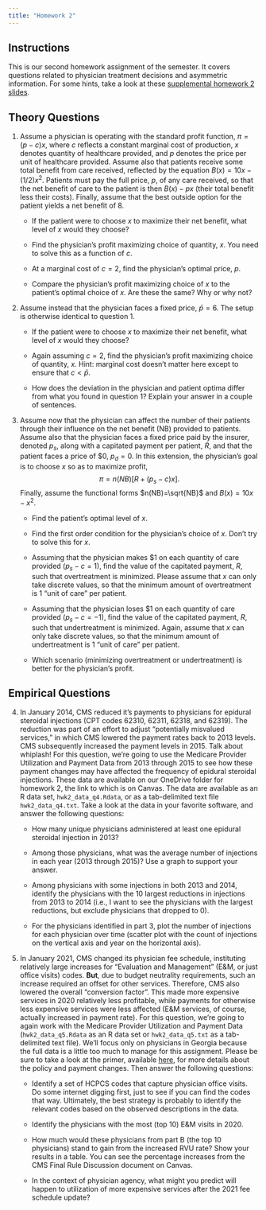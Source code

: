 ```yaml
---
title: "Homework 2"
---
```


## Instructions
This is our second homework assignment of the semester. It covers questions related to physician treatment decisions and asymmetric information. For some hints, take a look at these [supplemental homework 2 slides](https://docs.google.com/presentation/d/1hiZPH_dIAT5XatfQ6xaNkDiLc_JuXEjhiq4eNJugb14/edit?usp=sharing).


## Theory Questions
1. Assume a physician is operating with the standard profit function, $\pi = (p-c)x$, where $c$ reflects a constant marginal cost of production, $x$ denotes quantity of healthcare provided, and $p$ denotes the price per unit of healthcare provided. Assume also that patients receive some total benefit from care received, reflected by the equation $B(x)=10x - (1/2)x^{2}$. Patients must pay the full price, $p$, of any care received, so that the net benefit of care to the patient is then $B(x)-px$ (their total benefit less their costs). Finally, assume that the best outside option for the patient yields a net benefit of 8.

    + If the patient were to choose $x$ to maximize their net benefit, what level of $x$ would they choose?
    
    + Find the physician's profit maximizing choice of quantity, $x$. You need to solve this as a function of $c$.
    
    + At a marginal cost of $c=2$, find the physician's optimal price, $p$.
    
    + Compare the physician's profit maximizing choice of $x$ to the patient's optimal choice of $x$. Are these the same? Why or why not?


2. Assume instead that the physician faces a fixed price, $\bar{p}=6$. The setup is otherwise identical to question 1.

    + If the patient were to choose $x$ to maximize their net benefit, what level of $x$ would they choose?
    
    + Again assuming $c=2$, find the physician's profit maximizing choice of quantity, $x$. Hint: marginal cost doesn't matter here except to ensure that $c<\bar{p}$.
    
    + How does the deviation in the physician and patient optima differ from what you found in question 1? Explain your answer in a couple of sentences.


3. Assume now that the physician can affect the number of their patients through their influence on the net benefit (NB) provided to patients. Assume also that the physician faces a fixed price paid by the insurer, denoted $p_{s}$, along with a capitated payment per patient, $R$, and that the patient faces a price of <span>&#36;</span>0, $p_{d}=0$. In this extension, the physician's goal is to choose $x$ so as to maximize profit, $$\pi = n\left(NB\right) \left[R + (p_{s}-c)x \right].$$ Finally, assume the functional forms $n(NB)=\sqrt{NB}$ and $B(x)=10x-x^{2}$.

    + Find the patient's optimal level of $x$.
    
    + Find the first order condition for the physician's choice of $x$. Don't try to solve this for $x$.
    
    + Assuming that the physician makes <span>&#36;</span>1 on each quantity of care provided ($p_{s}-c=1$), find the value of the capitated payment, $R$, such that overtreatment is minimized. Please assume that $x$ can only take discrete values, so that the minimum amount of overtreatment is 1 "unit of care" per patient.
    
    + Assuming that the physician loses <span>&#36;</span>1 on each quantity of care provided ($p_{s}-c=-1$), find the value of the capitated payment, $R$, such that undertreatment is minimized. Again, assume that $x$ can only take discrete values, so that the minimum amount of undertreatment is 1 "unit of care" per patient.
    
    + Which scenario (minimizing overtreatment or undertreatment) is better for the physician's profit.

    
## Empirical Questions

4. In January 2014, CMS reduced it's payments to physicians for epidural steroidal injections (CPT codes 62310, 62311, 62318, and 62319). The reduction was part of an effort to adjust "potentially misvalued services," in which CMS lowered the payment rates back to 2013 levels. CMS subsequently increased the payment levels in 2015. Talk about whiplash! For this question, we're going to use the Medicare Provider Utilization and Payment Data from 2013 through 2015 to see how these payment changes may have affected the frequency of epidural steroidal injections. These data are available on our OneDrive folder for homework 2, the link to which is on Canvas. The data are available as an R data set, `hwk2_data_q4.Rdata`, or as a tab-delimited text file `hwk2_data_q4.txt`. Take a look at the data in your favorite software, and answer the following questions:

    + How many unique physicians administered at least one epidural steroidal injection in 2013?
    
    + Among those physicians, what was the average number of injections in each year (2013 through 2015)? Use a graph to support your answer.
    
    + Among physicians with some injections in both 2013 and 2014, identify the physicians with the 10 largest reductions in injections from 2013 to 2014 (i.e., I want to see the physicians with the largest reductions, but exclude physicians that dropped to 0).
    
    + For the physicians identified in part 3, plot the number of injections for each physician over time (scatter plot with the count of injections on the vertical axis and year on the horizontal axis).
    

5. In January 2021, CMS changed its physician fee schedule, instituting relatively large increases for "Evaluation and Management" (E&M, or just office visits) codes. **But**, due to budget neutrality requirements, such an increase required an offset for other services. Therefore, CMS also lowered the overall "conversion factor". This made more expensive services in 2020 relatively less profitable, while payments for otherwise less expensive services were less affected (E&M services, of course, actually increased in payment rate). For this question, we're going to again work with the Medicare Provider Utilization and Payment Data (`hwk2_data_q5.Rdata` as an R data set or `hwk2_data_q5.txt` as a tab-delimited text file). We'll focus only on physicians in Georgia because the full data is a little too much to manage for this assignment. Please be sure to take a look at the primer, available [here](../cms-em-2021-finalrule.pdf), for more details about the policy and payment changes. Then answer the following questions:

    + Identify a set of HCPCS codes that capture physician office visits. Do some internet digging first, just to see if you can find the codes that way. Ultimately, the best strategy is probably to identify the relevant codes based on the observed descriptions in the data.
    
    + Identify the physicians with the most (top 10) E&M visits in 2020.
    
    + How much would these physicians from part B (the top 10 physicians) stand to gain from the increased RVU rate? Show your results in a table. You can see the percentage increases from the CMS Final Rule Discussion document on Canvas.
    
    + In the context of physician agency, what might you predict will happen to utilization of more expensive services after the 2021 fee schedule update?